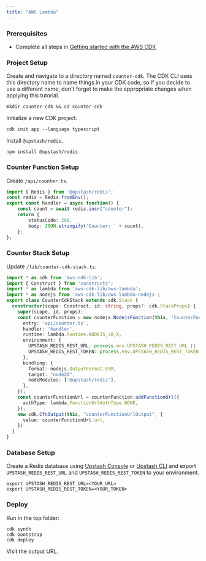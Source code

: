 ```yaml
---
title: "AWS Lambda"
---
```

### Prerequisites
- Complete all steps in [Getting started with the AWS CDK](https://docs.aws.amazon.com/cdk/v2/guide/getting_started.html)
### Project Setup
Create and navigate to a directory named `counter-cdk`. The CDK CLI uses this directory name to name things in your CDK code, so if you decide to use a different name, don't forget to make the appropriate changes when applying this tutorial.
```shell
mkdir counter-cdk && cd counter-cdk
```
Initialize a new CDK project.
```shell
cdk init app --language typescript
```
Install `@upstash/redis`.
```shell
npm install @upstash/redis
```
### Counter Function Setup
Create `/api/counter.ts`.
```ts /api/counter.ts
import { Redis } from '@upstash/redis';
const redis = Redis.fromEnv();
export const handler = async function() {
    const count = await redis.incr("counter");
    return {
        statusCode: 200,
        body: JSON.stringify('Counter: ' + count),
    };
};
```
### Counter Stack Setup
Update `/lib/counter-cdk-stack.ts`.
```ts /lib/counter-cdk-stack.ts
import * as cdk from 'aws-cdk-lib';
import { Construct } from 'constructs';
import * as lambda from 'aws-cdk-lib/aws-lambda';
import * as nodejs from 'aws-cdk-lib/aws-lambda-nodejs';
export class CounterCdkStack extends cdk.Stack {
  constructor(scope: Construct, id: string, props?: cdk.StackProps) {
    super(scope, id, props);
    const counterFunction = new nodejs.NodejsFunction(this, 'CounterFunction', {
      entry: 'api/counter.ts',
      handler: 'handler',
      runtime: lambda.Runtime.NODEJS_20_X,
      environment: {
        UPSTASH_REDIS_REST_URL: process.env.UPSTASH_REDIS_REST_URL || '',
        UPSTASH_REDIS_REST_TOKEN: process.env.UPSTASH_REDIS_REST_TOKEN || '',
      },
      bundling: {
        format: nodejs.OutputFormat.ESM,
        target: "node20",
        nodeModules: ['@upstash/redis'],
      },
    });
    const counterFunctionUrl = counterFunction.addFunctionUrl({
      authType: lambda.FunctionUrlAuthType.NONE,
    });
    new cdk.CfnOutput(this, "counterFunctionUrlOutput", {
      value: counterFunctionUrl.url,
    })
  }
}
```
### Database Setup
Create a Redis database using [Upstash Console](https://console.upstash.com) or [Upstash CLI](https://github.com/upstash/cli) and export `UPSTASH_REDIS_REST_URL` and `UPSTASH_REDIS_REST_TOKEN` to your environment.
```shell
export UPSTASH_REDIS_REST_URL=<YOUR_URL>
export UPSTASH_REDIS_REST_TOKEN=<YOUR_TOKEN>
```
### Deploy
Run in the top folder:
```shell
cdk synth
cdk bootstrap
cdk deploy
```
Visit the output URL.